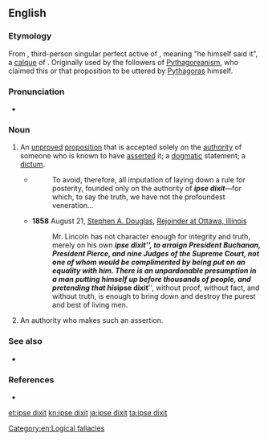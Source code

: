 ==English==
{{wikipedia}}
===Etymology===
From {{etyl|la|en}} {{term|ipse||himself|lang=la}} {{m|la|dīxit||he said}}, third-person singular perfect active of {{m|la|dīcō||say, speak}}, meaning "he himself said it", a [[calque]] of {{etyl|grc|en}} {{term|αὐτός||lang=grc|tr=autos}} {{term|ἔφα||lang=grc|tr=epha}}. Originally used by the followers of [[Pythagoreanism]], who claimed this or that proposition to be uttered by [[Pythagoras]] himself.

===Pronunciation===
* {{a|UK}} {{IPA|/ˈɪp.sɪ ˈdɪk.sɪt/|lang=en}}

===Noun===
{{en-noun|head=[[ipse]] [[dixit]]|?}}

# {{context|rhetoric|lang=en}} An [[unproved]] [[proposition]] that is accepted solely on the [[authority]] of someone who is known to have [[assert]]ed it; a [[dogmatic]] statement; a [[dictum]].
#* {{RQ:Fielding Tom Jones|V|i}}
#*: To avoid, therefore, all imputation of laying down a rule for posterity, founded only on the authority of '''''ipse dixit'''''—for which, to say the truth, we have not the profoundest veneration...
#* '''1858''' August 21, [[w:Stephen A. Douglas|Stephen A. Douglas]], [[w:Lincoln–Douglas debates of 1858|Rejoinder at Ottawa, Illinois]]
#*:Mr. Lincoln has not character enough for integrity and truth, merely on his own '''''ipse dixit''''', to arraign President Buchanan, President Pierce, and nine Judges of the Supreme Court, not one of whom would be complimented by being put on an equality with him. There is an unpardonable presumption in a man putting himself up before thousands of people, and pretending that his '''''ipse dixit''''', without proof, without fact, and without truth, is enough to bring down and destroy the purest and best of living men.
# An authority who makes such an assertion.

===See also===
* {{pedia}}

===References===
* {{R:OED2}}

[[Category:en:Logical fallacies]]

[[et:ipse dixit]]
[[kn:ipse dixit]]
[[ja:ipse dixit]]
[[ta:ipse dixit]]